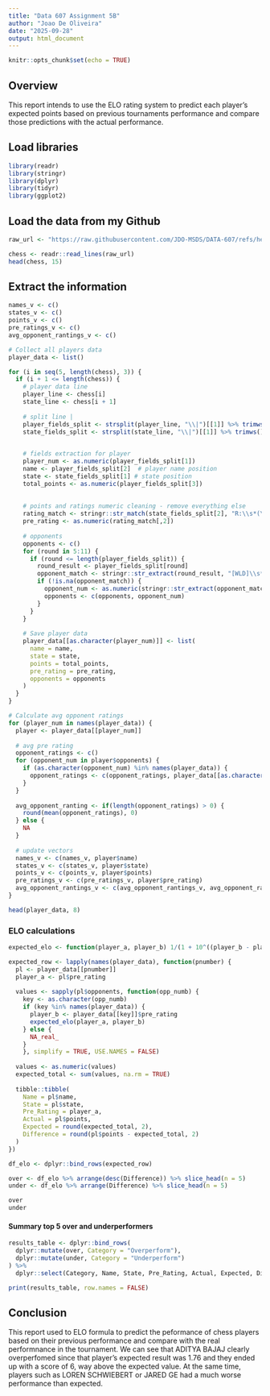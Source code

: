 ---
title: "Data 607 Assignment 5B"
author: "Joao De Oliveira"
date: "2025-09-28"
output: html_document
---

```{r setup, include=FALSE}
knitr::opts_chunk$set(echo = TRUE)
```

## Overview
This report intends to use the ELO rating system to predict each player's expected points based on previous tournaments performance and compare those predictions with the actual performance. 


## Load libraries
```{r}
library(readr)
library(stringr)
library(dplyr)
library(tidyr)
library(ggplot2)
```

## Load the data from my Github
```{r load-data}
raw_url <- "https://raw.githubusercontent.com/JDO-MSDS/DATA-607/refs/heads/main/Project%201/chess.txt"

chess <- readr::read_lines(raw_url)
head(chess, 15)
```

## Extract the information
```{r cont-store-data}
names_v <- c()
states_v <- c()
points_v <- c()
pre_ratings_v <- c()
avg_opponent_rantings_v <- c()

# Collect all players data
player_data <- list()

for (i in seq(5, length(chess), 3)) {
  if (i + 1 <= length(chess)) {
    # player data line
    player_line <- chess[i]
    state_line <- chess[i + 1]
  
    # split line |
    player_fields_split <- strsplit(player_line, "\\|")[[1]] %>% trimws()
    state_fields_split <- strsplit(state_line, "\\|")[[1]] %>% trimws()

  
    # fields extraction for player
    player_num <- as.numeric(player_fields_split[1])
    name <- player_fields_split[2]  # player name position
    state <- state_fields_split[1] # state position
    total_points <- as.numeric(player_fields_split[3])
 
  
    # points and ratings numeric cleaning - remove everything else
    rating_match <- stringr::str_match(state_fields_split[2], "R:\\s*(\\d+)")
    pre_rating <- as.numeric(rating_match[,2])
  
    # opponents
    opponents <- c()
    for (round in 5:11) {
      if (round <= length(player_fields_split)) {
        round_result <- player_fields_split[round]
        opponent_match <- stringr::str_extract(round_result, "[WLD]\\s*(\\d+)")
        if (!is.na(opponent_match)) {
          opponent_num <- as.numeric(stringr::str_extract(opponent_match, "\\d+"))
          opponents <- c(opponents, opponent_num)
        }
      }
    }
    
    # Save player data 
    player_data[[as.character(player_num)]] <- list(
      name = name,
      state = state,
      points = total_points,
      pre_rating = pre_rating,
      opponents = opponents
    )
  }
}

# Calculate avg opponent ratings
for (player_num in names(player_data)) {
  player <- player_data[[player_num]]
  
  # avg pre rating
  opponent_ratings <- c()
  for (opponent_num in player$opponents) {
    if (as.character(opponent_num) %in% names(player_data)) {
      opponent_ratings <- c(opponent_ratings, player_data[[as.character(opponent_num)]]$pre_rating)
    }
  }
  
  avg_opponent_ranting <- if(length(opponent_ratings) > 0) {
    round(mean(opponent_ratings), 0)
  } else {
    NA
  }
  
  # update vectors
  names_v <- c(names_v, player$name)
  states_v <- c(states_v, player$state)
  points_v <- c(points_v, player$points)
  pre_ratings_v <- c(pre_ratings_v, player$pre_rating)
  avg_opponent_rantings_v <- c(avg_opponent_rantings_v, avg_opponent_ranting)
}

head(player_data, 8)
```

### ELO calculations
```{r}
expected_elo <- function(player_a, player_b) 1/(1 + 10^((player_b - player_a) / 400))

expected_row <- lapply(names(player_data), function(pnumber) {
  pl <- player_data[[pnumber]]
  player_a <- pl$pre_rating
  
  values <- sapply(pl$opponents, function(opp_numb) {
    key <- as.character(opp_numb)
    if (key %in% names(player_data)) {
      player_b <- player_data[[key]]$pre_rating
      expected_elo(player_a, player_b)
    } else {
      NA_real_
    }
    }, simplify = TRUE, USE.NAMES = FALSE)
  
  values <- as.numeric(values)
  expected_total <- sum(values, na.rm = TRUE)
  
  tibble::tibble(
    Name = pl$name,
    State = pl$state,
    Pre_Rating = player_a,
    Actual = pl$points,
    Expected = round(expected_total, 2),
    Difference = round(pl$points - expected_total, 2)
  )
})

df_elo <- dplyr::bind_rows(expected_row)

over <- df_elo %>% arrange(desc(Difference)) %>% slice_head(n = 5)
under <- df_elo %>% arrange(Difference) %>% slice_head(n = 5)

over
under
```

#### Summary top 5 over and underperformers 
```{r}
results_table <- dplyr::bind_rows(
  dplyr::mutate(over, Category = "Overperform"),
  dplyr::mutate(under, Category = "Underperform")
) %>%
  dplyr::select(Category, Name, State, Pre_Rating, Actual, Expected, Difference)

print(results_table, row.names = FALSE)
```

## Conclusion
This report used to ELO formula to predict the peformance of chess players based on their previous performance and compare with the real performnance in the tournament. We can see that ADITYA BAJAJ clearly overperfomed since that player's expected result was 1.76 and they ended up with a score of 6, way above the expected value. At the same time, players such as LOREN SCHWIEBERT or JARED GE had a much worse performance than expected.
